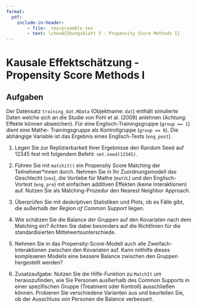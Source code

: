 ```yaml
---
format: 
  pdf:
    include-in-header: 
        - file: _tex/preamble.tex
        - text: \chead{Übungsblatt 3 - Propensity Score Methods I}
---
```


# Kausale Effektschätzung - Propensity Score Methods I

## Aufgaben

Der Datensatz `training_dat.RData` (Objektname: `dat`) enthält simulierte Daten welche sich an die Studie von Pohl et al. (2009) anlehnen (Achtung: Effekte können abweichen). Für eine Englisch-Trainingsgruppe (`group == 1`) dient eine Mathe- Trainingsgruppe als Kontrollgruppe (`group == 0`). Die abhängige Variable ist das Ergebnis eines Englisch-Tests (`eng_post`). 

1. Legen Sie zur Replizierbarkeit Ihrer Ergebnisse den Random Seed auf 12345 fest mit folgendem Befehl: `set.seed(12345)`.

2. Führen Sie mit `matchit()` ein Propensity Score Matching der Teilnehmer*innen durch. Nehmen Sie in Ihr Zuordnungsmodell das Geschlecht (`sex`), die Vorliebe für Mathe (`matVL`) und den Englisch-Vortest (`eng_pre`) mit einfachen additiven Effekten (keine Interaktionen) auf. Nutzen Sie als Matching-Prozedur den Nearest Neighbor Approach.

3. Überprüfen Sie mit deskriptiven Statistiken und Plots, ob es Fälle gibt, die außerhalb der *Region of Common Support* liegen.
  
4. Wie schätzen Sie die Balance der Gruppen auf den Kovariaten nach dem Matching ein? Achten Sie dabei besonders auf die Richtlinien für die standardisierten Mittelwertsunterschiede.
  
5. Nehmen Sie in das Propensity-Score-Modell auch alle Zweifach-Interaktionen zwischen den Kovariaten auf. Kann mithilfe dieses komplexeren Modells eine bessere Balance zwischen den Gruppen hergestellt werden?
  
6. Zusatzaufgabe: Nutzen Sie die Hilfe-Funktion zu `MatchIt` um herauszufinden, wie Sie Personen ausßerhalb des Common Supports in einer spezifischen Gruppe (Treatment oder Kontroll) ausschließen können. Probieren Sie verschiedene Varianten aus und beurteilen Sie, ob der Ausschluss von Personen die Balance verbessert.
